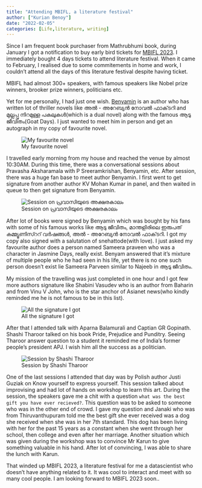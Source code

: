 ---
title: "Attending MBIFL, a literature festival"
author: ["Kurian Benoy"]
date: "2022-02-05"
categories: [Life,literature, writing]
---

Since I am frequent book purchaser from Mathrubhumi book, during January I got a notification to buy early bird tickets
for [MBIFL 2023](https://www.mbifl.com/speakers-2023/). I immediately bought 4 days tickets to attend literature festival. When it came to February, I realised
due to some commitements in home and work, I couldn't attend all the days of this literature festival despite having ticket.

MBIFL had almost 300+ speakers, with famous speakers like Nobel prize winners, brooker prize winners, politicians etc.

Yet for me personally, I had just one wish. [Benyamin](https://en.wikipedia.org/wiki/Benyamin_(writer)) is an author who has written lot of thriller novels like 
അൽ - അറേബ്യൻ നോവൽ ഫാക്‌ടറി  and മുല്ലപ്പു നിറമുള്ള പകലുകൾ(which is a dual novel) along with the famous ആടു ജീവിതം(Goat Days). I just wanted to meet
him in person and get an autograph in my copy of favourite novel.

![My favourite novel](/posts/mbifl2023/book.jpg)

I travelled early morning from my house and reached the venue by almost 10:30AM. During this time, there was a
conversational sessions about Pravasha Aksharamala with P Sreeramkrishan, Benyamin, etc. After session, there
was a huge fan base to meet author Benyamin. I first went to get signature from another author KV Mohan Kumar in panel, and then waited
in queue to then get signature from Benyamin.

![Session on പ്രവാസിയുടെ അക്ഷരകാലം](/posts/mbifl2023/benyamin_session.jpg)

After lot of books were signed by Benyamin which was bought by his fans with some of his famous works like ആടു ജീവിതം, മാന്തളിരിലെ ഇരുപത് കമ്മ്യൂണിസ്ററ് വർഷങ്ങൾ,
അൽ - അറേബ്യൻ നോവൽ ഫാക്‌ടറി. I got my copy also signed with a salutation of snehattode(with love). I just asked my
favourite author does a person named Sameera praveen who was a character in Jasmine Days, really exist.
Benyam answered that it's mixture of multiple people who he had seen in his life, yet there is no one such person doesn't exist lie
Sameera Parveen similar to Najeeb in ആടു ജീവിതം.


My mission of the travelling was just completed in one hour and I got few more authors signature like Shabini Vasudev who is an author from Baharin and from
Vinu V John, who is the star anchor of Asianet news(who kindly reminded me he is not famous to be in this list).

![All the signature I got](/posts/mbifl2023/book_signature.jpg)

After that I attended talk with Aparna Balamurali and Captian GR Gopinath. Shashi Tharoor talked on his book Pride, Prejudice and Punditry.
Seeing Tharoor answer question to a student it reminded me of India's former people's president APJ. I wish him all the success as a politician.

![Session by Shashi Tharoor](/posts/mbifl2023/tharoor.jpg)

One of the last sessions I attended that day was by Polish author Justi Guziak on  Know yourself to express yourself. 
This session talked about improvising and had lot of hands on workshop to learn this art. During the session, the speakers
gave me a chit with a question `what was the best gift you have ever recieved?`. This question was to be asked to someone 
who was in the other end of crowd. I gave my question and Janaki who was from Thiruvanthupuram told me the best gift she
ever received was a dog she received when she was in her 7th standard. This dog has been living with her for the past 15 years as
a constant when she went through her school, then college and even after her marriage. Another situation which was given during 
the workshop was to convince Mr Karun to give something valuable in his hand. After lot of convincing, I was able to share the lunch
with Karun.


That winded up MBIFL 2023, a literature festival for me a datascientist who doesn't have anything related to it. It was 
cool to interact and meet with so many cool people. I am looking forward to MBIFL 2023 soon..

